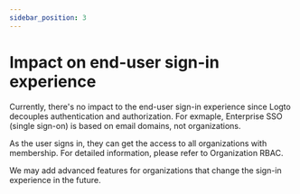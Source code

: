 ```yaml
---
sidebar_position: 3
---
```


# Impact on end-user sign-in experience

Currently, there's no impact to the end-user sign-in experience since Logto decouples authentication and authorization. For exmaple, Enterprise SSO (single sign-on) is based on email domains, not organizations.

As the user signs in, they can get the access to all organizations with membership. For detailed information, please refer to Organization RBAC.

We may add advanced features for organizations that change the sign-in experience in the future.
